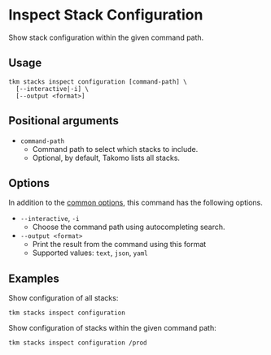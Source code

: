 # Inspect Stack Configuration

Show stack configuration within the given command path.

## Usage

```shell
tkm stacks inspect configuration [command-path] \
  [--interactive|-i] \
  [--output <format>]
```

## Positional arguments

- `command-path`
  - Command path to select which stacks to include.
  - Optional, by default, Takomo lists all stacks.

## Options

In addition to the [common options](./common-options), this command has the following options.

- `--interactive`, `-i`
  - Choose the command path using autocompleting search.
- `--output <format>`
  - Print the result from the command using this format
  - Supported values: `text`, `json`, `yaml`

## Examples

Show configuration of all stacks:

```shell
tkm stacks inspect configuration
```

Show configuration of stacks within the given command path:

```shell
tkm stacks inspect configuration /prod
```